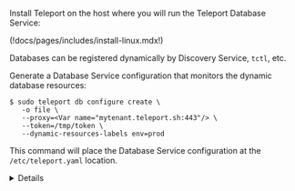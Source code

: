 Install Teleport on the host where you will run the Teleport Database Service:

(!docs/pages/includes/install-linux.mdx!)

Databases can be registered dynamically by Discovery Service, `tctl`, etc.

Generate a Database Service configuration that monitors the dynamic database
resources:

```code
$ sudo teleport db configure create \
   -o file \
   --proxy=<Var name="mytenant.teleport.sh:443"/> \
   --token=/tmp/token \
   --dynamic-resources-labels env=prod
```

This command will place the Database Service configuration at the
`/etc/teleport.yaml` location.

<Details title="Enable auto-discovery for AWS {{type}} in Discovery Service?">

In your Teleport Discovery Service's configuration, use AWS matcher type
`{{ matcher }}`, and update `region` and `tags` that match your {{ type }}
databases:

```yaml
discovery_service:
  enabled: "yes"
  aws:
  - types: ["{{ matcher }}"]
    regions: ["<Var name="us-west-1"/>"]
    tags:
      "env": "prod" # Match database resource tags where tag:env=prod
```

Restart the Discovery Service.

</Details>
